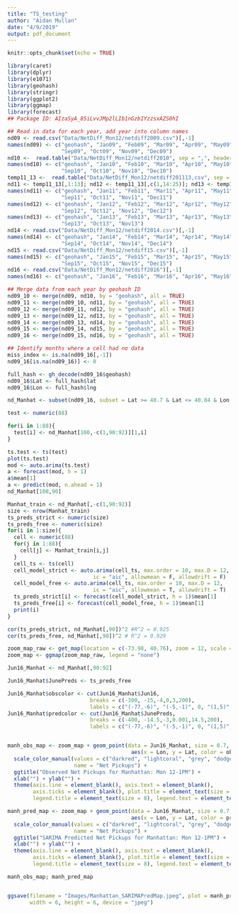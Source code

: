 ```yaml
---
title: "TS_testing"
author: "Aidan Mullan"
date: "4/9/2019"
output: pdf_document
---
```


```r
knitr::opts_chunk$set(echo = TRUE)
```

```r
library(caret)
library(dplyr)
library(e1071)
library(geohash)
library(stringr)
library(ggplot2)
library(ggmap)
library(forecast)
## Package ID: AIzaSyA_85iLvvJMp2lLIb1nGzbIYzzsxAZS0hI
```


```r
## Read in data for each year, add year into column names
nd09 <- read.csv("Data/NetDiff_Mon12/netdiff2009.csv")[,-1]
names(nd09) <- c("geohash", "Jan09", "Feb09", "Mar09", "Apr09", "May09", "Jun09", "Jul09", "Aug09",
                 "Sep09", "Oct09", "Nov09", "Dec09")
nd10 <-  read.table("Data/NetDiff_Mon12/netdiff2010", sep = ",", header = TRUE)[,-1]
names(nd10) <- c("geohash", "Jan10", "Feb10", "Mar10", "Apr10", "May10", "Jun10", "Jul10", "Aug10",
                 "Sep10", "Oct10", "Nov10", "Dec10")
temp11_13 <-  read.table("Data/NetDiff_Mon12/netdiff201113,csv", sep = ",", header = TRUE)[,-1]
nd11 <- temp11_13[,1:13]; nd12 <- temp11_13[,c(1,14:25)]; nd13 <- temp11_13[,c(1,26:36)]
names(nd11) <- c("geohash", "Jan11", "Feb11", "Mar11", "Apr11", "May11", "Jun11", "Jul11", "Aug11",
                 "Sep11", "Oct11", "Nov11", "Dec11")
names(nd12) <- c("geohash", "Jan12", "Feb12", "Mar12", "Apr12", "May12", "Jun12", "Jul12", "Aug12",
                 "Sep12", "Oct12", "Nov12", "Dec12")
names(nd13) <- c("geohash", "Jan13", "Feb13", "Mar13", "Apr13", "May13", "Jun13", "Jul13", "Aug13",
                 "Sep13", "Oct13", "Nov13")
nd14 <- read.csv("Data/NetDiff_Mon12/netdiff2014.csv")[,-1]
names(nd14) <- c("geohash", "Jan14", "Feb14", "Mar14", "Apr14", "May14", "Jun14", "Jul14", "Aug14",
                 "Sep14", "Oct14", "Nov14", "Dec14")
nd15 <- read.csv("Data/NetDiff_Mon12/netdiff15.csv")[,-1]
names(nd15) <- c("geohash", "Jan15", "Feb15", "Mar15", "Apr15", "May15", "Jun15", "Jul15", "Aug15",
                 "Sep15", "Oct15", "Nov15", "Dec15")
nd16 <- read.csv("Data/NetDiff_Mon12/netdiff2016")[,-1]
names(nd16) <- c("geohash", "Jan16", "Feb16", "Mar16", "Apr16", "May16", "Jun16")
```

```r
## Merge data from each year by geohash ID
nd09_10 <- merge(nd09, nd10, by = "geohash", all = TRUE)
nd09_11 <- merge(nd09_10, nd11, by = "geohash", all = TRUE)
nd09_12 <- merge(nd09_11, nd12, by = "geohash", all = TRUE)
nd09_13 <- merge(nd09_12, nd13, by = "geohash", all = TRUE)
nd09_14 <- merge(nd09_13, nd14, by = "geohash", all = TRUE)
nd09_15 <- merge(nd09_14, nd15, by = "geohash", all = TRUE)
nd09_16 <- merge(nd09_15, nd16, by = "geohash", all = TRUE)

## Identify months where a cell had no data
miss_index <- is.na(nd09_16[,-1])
nd09_16[is.na(nd09_16)] <- 0

full_hash <- gh_decode(nd09_16$geohash)
nd09_16$Lat <- full_hash$lat
nd09_16$Lon <- full_hash$lng

nd_Manhat <- subset(nd09_16, subset = Lat >= 40.7 & Lat <= 40.84 & Lon >= -74.025 & Lon <= -73.92)
```

```r
test <- numeric(88)

for(i in 1:88){
  test[i] <- nd_Manhat[100,-c(1,90:92)][1,i]
}

ts.test <- ts(test)
plot(ts.test)
mod <- auto.arima(ts.test)
a <- forecast(mod, h = 1)
a$mean[1]
a <- predict(mod, n.ahead = 1)
nd_Manhat[100,90]
```

```r
Manhat_train <- nd_Manhat[,-c(1,90:92)]
size <- nrow(Manhat_train)
ts_preds_strict <- numeric(size)
ts_preds_free <- numeric(size)
for(i in 1:size){
  cell <- numeric(88)
  for(j in 1:88){
    cell[j] <- Manhat_train[i,j]
  }
  cell_ts <- ts(cell)
  cell_model_strict <- auto.arima(cell_ts, max.order = 10, max.D = 12,
                           ic = "aic", allowmean = F, allowdrift = F)
  cell_model_free <- auto.arima(cell_ts, max.order = 10, max.D = 12,
                           ic = "aic", allowmean = T, allowdrift = T)
  ts_preds_strict[i] <- forecast(cell_model_strict, h = 1)$mean[1]
  ts_preds_free[i] <- forecast(cell_model_free, h = 1)$mean[1]
  print(i)
}

cor(ts_preds_strict, nd_Manhat[,90])^2 #R^2 = 0.925
cor(ts_preds_free, nd_Manhat[,90])^2 # R^2 = 0.929

```

```r
zoom_map_raw <- get_map(location = c(-73.98, 40.76), zoom = 12, scale = 2)
zoom_map <- ggmap(zoom_map_raw, legend = "none")

Jun16_Manhat <- nd_Manhat[,90:92]

Jun16_Manhat$JunePreds <- ts_preds_free

Jun16_Manhat$obscolor <- cut(Jun16_Manhat$Jun16,
                          breaks = c(-300, -15,-4,0,3,200),
                          labels = c("(-77,-6)", "(-5,-1)", 0, "(1,5)", "(6,67)"))
Jun16_Manhat$predcolor <- cut(Jun16_Manhat$JunePreds,
                          breaks = c(-400, -14.5,-3,0.001,14.5,200),
                          labels = c("(-77,-6)", "(-5,-1)", 0, "(1,5)", "(6,67)"))


manh_obs_map <- zoom_map + geom_point(data = Jun16_Manhat, size = 0.7, na.rm = TRUE, shape = 15,
                                       aes(x = Lon, y = Lat, color = obscolor)) + 
  scale_color_manual(values = c("darkred", "lightcoral", "grey", "dodgerblue", "navyblue"),
                     name = "Net Pickups") +
  ggtitle("Observed Net Pickups for Manhattan: Mon 12-1PM") +
  xlab("") + ylab("") +
  theme(axis.line = element_blank(), axis.text = element_blank(),
        axis.ticks = element_blank(), plot.title = element_text(size = 10, hjust = 0.5),
        legend.title = element_text(size = 8), legend.text = element_text(size = 6))

manh_pred_map <- zoom_map + geom_point(data = Jun16_Manhat, size = 0.7, na.rm = TRUE, shape = 15,
                                       aes(x = Lon, y = Lat, color = predcolor)) + 
  scale_color_manual(values = c("darkred", "lightcoral", "grey", "dodgerblue", "navyblue"),
                     name = "Net Pickups") +
  ggtitle("SARIMA Predicted Net Pickups for Manhattan: Mon 12-1PM") +
  xlab("") + ylab("") +
  theme(axis.line = element_blank(), axis.text = element_blank(),
        axis.ticks = element_blank(), plot.title = element_text(size = 10, hjust = 0.5),
        legend.title = element_text(size = 8), legend.text = element_text(size = 6))

manh_obs_map; manh_pred_map


ggsave(filename = "Images/Manhattan_SARIMAPredMap.jpeg", plot = manh_pred_map,
       width = 6, height = 6, device = "jpeg")
```



